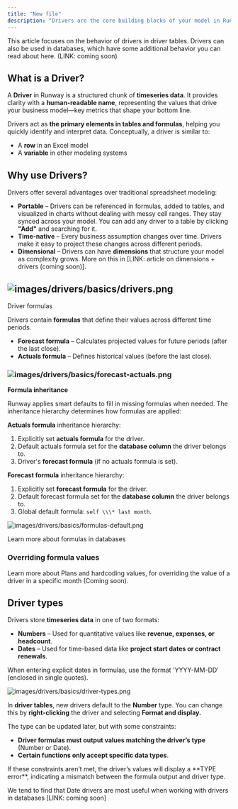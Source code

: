 ```yaml
---
title: "New file"
description: "Drivers are the core building blocks of your model in Runway. They represent timeseries data, allowing you to define, interpret, and connect different parts of your model to track business performance over time."
---
```


<Info>
  This article focuses on the behavior of drivers in driver tables. Drivers can also be used in databases, which have some additional behavior you can read about here. (LINK: coming soon)
</Info>

## What is a Driver?

A **Driver** in Runway is a structured chunk of **timeseries data**. It provides clarity with a **human-readable name**, representing the values that drive your business model—key metrics that shape your bottom line.

Drivers act as **the primary elements in tables and formulas**, helping you quickly identify and interpret data. Conceptually, a driver is similar to:

- A **row** in an Excel model
- A **variable** in other modeling systems

## **Why use Drivers?**

Drivers offer several advantages over traditional spreadsheet modeling:

- **Portable** – Drivers can be referenced in formulas, added to tables, and visualized in charts without dealing with messy cell ranges. They stay synced across your model. You can add any driver to a table by clicking **"Add"** and searching for it.
- **Time-native** – Every business assumption changes over time. Drivers make it easy to project these changes across different periods.
- **Dimensional** – Drivers can have **dimensions** that structure your model as complexity grows. More on this in \[LINK: article on dimensions + drivers (coming soon)\].

## ![images/drivers/basics/drivers.png](/images/drivers/basics/drivers.png)

Driver formulas

Drivers contain **formulas** that define their values across different time periods.

- **Forecast formula** – Calculates projected values for future periods (after the last close).
- **Actuals formula** – Defines historical values (before the last close).

### ![images/drivers/basics/forecast-actuals.png](/images/drivers/basics/forecast-actuals.png)

**Formula inheritance**

Runway applies smart defaults to fill in missing formulas when needed. The inheritance hierarchy determines how formulas are applied:

**Actuals formula** inheritance hierarchy:

1. Explicitly set **actuals formula** for the driver.
2. Default actuals formula set for the **database column** the driver belongs to.
3. Driver's **forecast formula** (if no actuals formula is set).

**Forecast formula** inheritance hierarchy:

1. Explicitly set **forecast formula** for the driver.
2. Default forecast formula set for the **database column** the driver belongs to.
3. Global default formula: `self \\\* last month`.

![images/drivers/basics/formulas-default.png](/images/drivers/basics/formulas-default.png)

Learn more about formulas in databases

### Overriding formula values

Learn more about Plans and hardcoding values, for overriding the value of a driver in a specific month (Coming soon).

## Driver types

Drivers store **timeseries data** in one of two formats:

- **Numbers** – Used for quantitative values like **revenue, expenses, or headcount**.
- **Dates** – Used for time-based data like **project start dates or contract renewals**.

<Note>
  When entering explicit dates in formulas, use the format 'YYYY-MM-DD' (enclosed in single quotes).
</Note>

![images/drivers/basics/driver-types.png](/images/drivers/basics/driver-types.png)

In **driver tables**, new drivers default to the **Number** type. You can change this by **right-clicking** the driver and selecting **Format and display.**

The type can be updated later, but with some constraints:

- **Driver formulas must output values matching the driver’s type** (Number or Date).
- **Certain functions only accept specific data types**.

<Warning>
  If these constraints aren’t met, the driver’s values will display a **TYPE error**, indicating a mismatch between the formula output and driver type.
</Warning>

We tend to find that Date drivers are most useful when working with drivers in databases \[LINK: coming soon\]